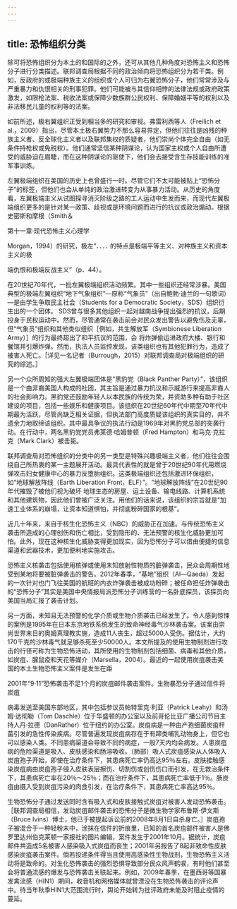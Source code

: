 ```yaml
---
---
---
```

title: 恐怖组织分类
---



除可将恐怖组织分为本土的和国际的之外，还可从其他几种角度对恐怖主义和恐怖分子进行分类描述。联邦调查局根据不同的政治倾向将恐怖组织分为若干类。例如，反政府的或极端种族主义的组织或个人可归为右翼恐怖分子，他们常常涉及与严重暴力和仇恨相关的刑事犯罪。他们可能被与其信仰相悖的法律法规或政府政策激发，如限枪法案、税收法案或保障少数族群公民权利、保障婚姻平等的权利以及非法移民儿童的权利等的法案。

如前所述，极右翼组织正受到相当多的研究和审视。弗雷利西等人（Freilich et al.，2009）指出，尽管本土极右翼势力不那么容易界定，但他们往往是凶残的种族主义者、反全球化主义者以及联邦集权的质疑者，他们崇尚个体完全自由（如无条件持枪权或免税权）。他们通常坚信某种阴谋论，认为国家主权或个人自由所遭受的威胁迫在眉睫，而在这种阴谋论的驱使下，他们会去接受含生存技能训练的准军事训练。

左翼极端组织在美国的历史上也曾盛行一时。尽管它们不太可能被贴上“恐怖分子”的标签，但他们也会从单纯的政治激进转变为从事暴力活动。从历史的角度看，左翼极端主义从试图探寻消灭阶级之路的工人运动中生发而来，而现代左翼极端组织更多的是针对某一政策、歧视或是环境问题而进行的抗议或政治煽动。根据史密斯和摩根（Smith＆

第十一章·现代恐怖主义心理学

Morgan，1994）的研究，极左“．．．．·的特点是极端平等主义、对种族主义和资本主义的极

端仇恨和极端反战主义”（p．44）。

在20世纪70年代，一批左翼极端组织活动频繁。其中一些组织还经常涉暴。美国典型的极端左翼组织“地下气象组织”—原称“气象员”（出自鲍勃·迪兰的一句歌词）—是由学生争取民主社会（Students for a Democratic Society，SDS）组织衍生出的一个团体。 SDS曾与很多其他组织一起对越南战争提出强烈的抗议，后期投身于民权运动中。然而，尽管通常在袭击前会对民众发出警告以避免伤及无辜，但“气象员”组织和其他类似组织［例如，共生解放军（Symbionese Liberation Army）］的行为最终超出了和平抗议的范围，会 将炸弹偷运进政府大楼、银行和餐馆并引爆炸弹。然而，执法人员监控发现，该类组织也有其他犯罪行为，造成了被害人死亡。［详见一名记者（Burrough，2015）对联邦调查局对极端组织的研究的综述。］

另一个众所周知的强大左翼极端团体是“黑豹党（Black Panther Party）”，该组织是一个由非裔美国人构成的社团，其主旨是通过暴力抗议和示威游行来提高非裔人的社会影响力。黑豹党还鼓励年轻人以本民族的传统为荣，并资助多种有助于社区建设的项目，包括一些娱乐和健康项目。该组织在20世纪60年代中期至70年代中期最为活跃，尽管尚缺乏相关证据，但执法部门高度质疑该组织的真实目的，并不遗余力地取缔该组织。其中最具争议的执法行动是1969年对黑豹党总部的突袭行动。在行动中，两名黑豹党党员弗莱德·哈姆普顿（Fred Hampton）和马克·克拉克（Mark Clark）被击毙。

联邦调查局对恐怖组织的分类中的另一类型是特殊兴趣极端主义者，他们往往会围绕自己所热衷的某一主题展开活动。最具代表性的就是曾于20世纪90年代用燃烧弹攻击妇女健康中心的暴力反堕胎组织。这类极端组织还包括激进环保组织，如“地球解放阵线（Earth Liberation Front，ELF）”。“地球解放阵线”在20世纪90年代摧毁了被他们视为破坏 地球生态的房屋、运土设备、输电线路、计算机系统和其他建筑物，因此他们曾被广泛关注。用他们的话来说，该组织的宗旨就是“加速工业体系的崩塌，让资本知道惧怕，并彻底粉碎国家的根基”。

近几十年来，来自于核生化恐怖主义（NBC）的威胁正在加速。与传统恐怖主义袭击所造成的心理创伤和伤亡相比，受到隐形的、无法预警的核生化威胁更加可怕。此外，现在这种核生化威胁变得更加现实，因为恐怖分子可以借由便捷的信息渠道和武器技术，更加便利地实施攻击。

恐怖主义核袭击包括使用核弹或使用未知放射性物质的脏弹袭击，民众会周期性地受到某地将要被脏弹袭击的警告。2012年春季，“基地”组织（Al—Qaeda）发起的一次针对也门飞往美国的航班的内衣炸弹袭击被成功粉碎；被任命担任炸弹袭击的“恐怖分子”其实是美国中央情报局派恐怖分子训练营的一名卧底探员，该探员向美国当局汇报了袭击计划。

另一方面，未知且无法预警的化学介质或生物介质袭击已经发生了。令人感到惊悚的案例是1995年在日本东京地铁系统发生的致命神经毒气沙林袭击案。该案由崇尚世界末日的奥姆真理教实施，造成11人丧生，超过5000人受伤。据估计，大约170千克的沙林毒气就足够杀死至少50000人。本文所提及的使用生物制剂进行攻击的行径可称为生物恐怖活动，其所使用的生物制剂包括细菌、病毒和其他介质，如炭疽、腺鼠疫和天花等媒介（Marsella，2004）。最近的一起使用炭疽袭击美国的本土生物恐怖主义案件是发生在距

2001年“9·11”恐怖袭击不足1个月的炭疽邮件袭击案件。生物暴恐分子通过信件将炭疽

病毒发送至美国东部地区，其中包括参议员帕特里克·利亚（Patrick Leahy）和汤姆·达彻勒（Tom Daschle）位于华盛顿的办公室以及前哥伦比亚广播公司节目主持人丹·拉德（DanRather）位于纽约的办公室。炭疽病是一种由产孢细菌炭疽杆菌引发的急性传染疾病。尽管普遍发现炭疽病存在于有蹄类哺乳动物身上，但它也可以感染人类。不同患病渠道会导致不同的病症，一般7天内均会病发。人患炭疽病的危险渠道是吸入、皮肤感染和肠溶吸收。（肺部）吸人式炭疽感染从人体吸入炭疽孢子开始，即使在治疗条件下，其患病死亡率仍高达95％左右。皮肤接触感染炭疽病由炭疽孢子侵入皮肤表层擦伤、切割伤或创伤伤口而引发，在无救治条件下，其患病死亡率在20％～25％；而在治疗条件下，其患病死亡率低于1％。肠炭疽由摄入受到炭疽污染的肉食引发，在治疗条件下，其患病死亡率高达95％。

生物恐怖分子通过发送同时含有吸入式和皮肤接触式炭疽对被害人发动恐怖袭击。［联邦调查局相信，发动炭疽邮件袭击的恐怖分子是微生物学家布鲁斯·伊文斯（Bruce Ivins）博士，他已于被提起诉讼前的2008年8月1日自杀身亡。］炭疽孢子被混合于一种轻粉末中，涂抹在信件的折痕里，已知的首名炭疽邮件被害人是佛罗里达州伯克莱顿一家报社的图片编辑，案件发生于2001年10月。据统计，炭疽邮件共造成5名被害人感染吸入式炭疽而丧生；2001年另报告了8起非致命性皮肤感染炭疽袭击案件。倘若投递条件得当且使用高感染性生物战剂，生物恐怖主义活动将是致命的。对生化恐怖袭击的强烈恐惧导致部分民众风声鹤唳，有时他们甚至会将普通流感的爆发与恐怖袭击关联起来。例如，2009年春季，在墨西哥等国暴发禽流感（HIN1）期间，收音机和网络媒体就曾湮没在生物恐怖袭击的评论声中。待当年秋季HIN1大范围流行时，舆论开始转为批评政府未能及时阻止疫情的蔓延。